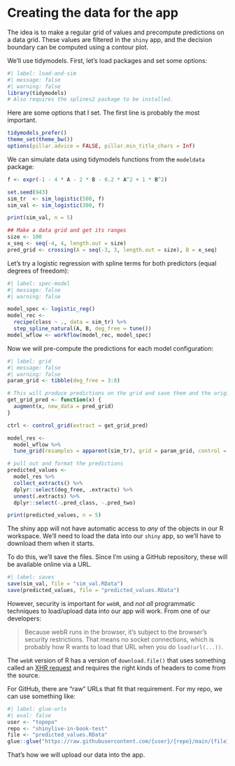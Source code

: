 # Creating the data for the app 

The idea is to make a regular grid of values and precompute predictions on a data grid. These values are filtered in the `shiny` app, and the decision boundary can be computed using a contour plot. 

We'll use tidymodels. First, let's load packages and set some options: 

```r
#| label: load-and-sim
#| message: false
#| warning: false
library(tidymodels)
# Also requires the splines2 package to be installed.
```

Here are some options that I set. The first line is probably the most important.

```r
tidymodels_prefer()
theme_set(theme_bw())
options(pillar.advice = FALSE, pillar.min_title_chars = Inf)
```

We can simulate data using tidymodels functions from the `modeldata` package: 

```r
f <- expr(-1 - 4 * A - 2 * B - 0.2 * A^2 + 1 * B^2)

set.seed(943)
sim_tr  <- sim_logistic(500, f)
sim_val <- sim_logistic(300, f)

print(sim_val, n = 5)

## Make a data grid and get its ranges
size <- 100
x_seq <- seq(-4, 4, length.out = size)
pred_grid <- crossing(A = seq(-3, 3, length.out = size), B = x_seq)
```

Let's try a logistic regression with spline terms for both predictors (equal degrees of freedom):

```r
#| label: spec-model
#| message: false
#| warning: false

model_spec <- logistic_reg()
model_rec <- 
  recipe(class ~ ., data = sim_tr) %>% 
  step_spline_natural(A, B, deg_free = tune())
model_wflow <- workflow(model_rec, model_spec)
```

Now we will pre-compute the predictions for each model configuration: 

```r
#| label: grid
#| message: false
#| warning: false
param_grid <- tibble(deg_free = 3:8)

# This will produce predictions on the grid and save them and the original data
get_grid_pred <- function(x) {
  augment(x, new_data = pred_grid)
}

ctrl <- control_grid(extract = get_grid_pred)

model_res <- 
  model_wflow %>% 
  tune_grid(resamples = apparent(sim_tr), grid = param_grid, control = ctrl)

# pull out and format the predictions
predicted_values <- 
  model_res %>% 
  collect_extracts() %>% 
  dplyr::select(deg_free, .extracts) %>% 
  unnest(.extracts) %>% 
  dplyr::select(-.pred_class, -.pred_two)

print(predicted_values, n = 5)
```

The shiny app will not have automatic access to _any_ of the objects in our R workspace. We'll need to load the data into our `shiny` app, so we'll have to download them when it starts. 

To do this, we'll save the files. Since I'm using a GitHub repository, these will be available online via a URL. 

```r
#| label: saves
save(sim_val, file = "sim_val.RData")
save(predicted_values, file = "predicted_values.RData")
```

However, security is important for `webR`, and *not all* programmatic techniques to load/upload data into our app will work. From one of our developers: 

> Because webR runs in the browser, it’s subject to the browser’s security restrictions. That means no socket connections, which is probably how R wants to load that URL when you do `load(url(...))`.

The `webR` version of R has a version of `download.file()` that uses something called an [XHR request](https://developer.mozilla.org/en-US/docs/Web/API/XMLHttpRequest) and requires the right kinds of headers to come from the source. 

For GitHub, there are "raw" URLs that fit that requirement. For my repo, we can use something like: 


```r
#| label: glue-urls
#| eval: false
user <- "topepo"
repo <- "shinylive-in-book-test"
file <- "predicted_values.RData"
glue::glue("https://raw.githubusercontent.com/{user}/{repo}/main/{file}")
```

That's how we will upload our data into the app. 
